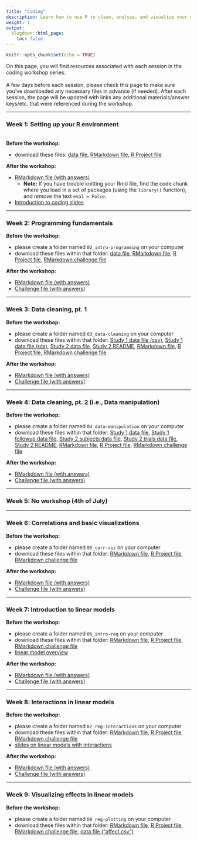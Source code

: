 ```yaml
---
title: "Coding"
description: Learn how to use R to clean, analyze, and visualize your data.
weight: 1
output:
  blogdown::html_page:
    toc: false
---
```


```r
knitr::opts_chunk$set(echo = TRUE)
```

On this page, you will find resources associated with each session in the coding workshop series.
<br><br>
A few days before each session, please check this page to make sure you've downloaded any necessary files in advance (if needed). After each session, the page will be updated with links any additional materials/answer keys/etc. that were referenced during the workshop.

<hr>

### Week 1: Setting up your R environment
<br>
**Before the workshop:**
<ul>
<li>download these files: <a href="/workshop_files/2022/coding-01/shakes.csv" download>data file</a>, <a href="/workshop_files/2022/coding-01/01_lesson.Rmd" download>RMarkdown file</a>, <a href="/workshop_files/2022/coding-01/01_setup.Rproj" download>R Project file</a>
</ul>

**After the workshop:**
<ul>
<li><a href="/workshop_files/2022/coding-01/01_lessonKey.Rmd" download>RMarkdown file (with answers)</a>
<ul><li>**Note:** If you have trouble knitting your Rmd file, find the code chunk where you load in a set of packages (using the `library()` function), and *remove* the text `eval = False`.</ul>
<li><a href="/workshop_files/2022/coding-01/coding-intro.pdf" download>Introduction to coding slides</a>
</ul>

<hr>

### Week 2: Programming fundamentals

**Before the workshop:**
<ul>
<li>please create a folder named `02_intro-programming` on your computer
<li>download these files within that folder: <a href="/workshop_files/2022/coding-02/shakes.csv" download>data file</a>, <a href="/workshop_files/2022/coding-02/lesson.Rmd" download>RMarkdown file</a>, <a href="/workshop_files/2022/coding-02/02_intro-programming.Rproj" download>R Project file</a>, <a href="/workshop_files/2022/coding-02/challenge.Rmd" download>RMarkdown challenge file</a>
</ul>

**After the workshop:**
<ul>
<li><a href="/workshop_files/2022/coding-02/lesson_key.Rmd" download>RMarkdown file (with answers)</a>
<li><a href="/workshop_files/2022/coding-02/challenge_key.Rmd" download>Challenge file (with answers)</a>
</ul>

<hr>

### Week 3: Data cleaning, pt. 1

**Before the workshop:**
<ul>
<li>please create a folder named `03_data-cleaning` on your computer
<li>download these files within that folder: <a href="/workshop_files/2022/coding-03/Study1.csv" download>Study 1 data file (csv)</a>, <a href="/workshop_files/2022/coding-03/Study1.rda" download>Study 1 data file (rda)</a>, <a href="/workshop_files/2022/coding-03/Study2_Subjects.csv" download>Study 2 data file</a>, <a href="/workshop_files/2022/coding-03/README_Study2.txt" download>Study 2 README</a>, <a href="/workshop_files/2022/coding-03/lesson.Rmd" download>RMarkdown file</a>, <a href="/workshop_files/2022/coding-03/03_data-cleaning.Rproj" download>R Project file</a>, <a href="/workshop_files/2022/coding-03/challenge.Rmd" download>RMarkdown challenge file</a>
</ul>

**After the workshop:**
<ul>
<li><a href="/workshop_files/2022/coding-03/lesson_key.Rmd" download>RMarkdown file (with answers)</a>
<li><a href="/workshop_files/2022/coding-03/challenge_key.Rmd" download>Challenge file (with answers)</a>
</ul>

<hr>

### Week 4: Data cleaning, pt. 2 (i.e., Data manipulation)

**Before the workshop:**
<ul>
<li>please create a folder named `04_data-manipulation` on your computer
<li>download these files within that folder: <a href="/workshop_files/2022/coding-04/Study1.csv" download>Study 1 data file</a>, <a href="/workshop_files/2022/coding-04/Study1_Followup.csv" download>Study 1 followup data file</a>, <a href="/workshop_files/2022/coding-04/Study2_Subjects.csv" download>Study 2 subjects data file</a>, <a href="/workshop_files/2022/coding-04/Study2_Trials.csv" download>Study 2 trials data file</a>, <a href="/workshop_files/2022/coding-04/README_Study2.txt" download>Study 2 README</a>, <a href="/workshop_files/2022/coding-04/lesson.Rmd" download>RMarkdown file</a>, <a href="/workshop_files/2022/coding-04/04_data-manipulation.Rproj" download>R Project file</a>, <a href="/workshop_files/2022/coding-04/challenge.Rmd" download>RMarkdown challenge file</a>
</ul>

**After the workshop:**
<ul>
<li><a href="/workshop_files/2022/coding-04/lesson_key.Rmd" download>RMarkdown file (with answers)</a>
<li><a href="/workshop_files/2022/coding-04/challenge_key.Rmd" download>Challenge file (with answers)</a>
</ul>

<hr>

### Week 5: No workshop (4th of July)

<hr>

### Week 6: Correlations and basic visualizations

**Before the workshop:**
<ul>
<li>please create a folder named `05_corr-viz` on your computer
<li>download these files within that folder: <a href="/workshop_files/2022/coding-05/lesson.Rmd" download>RMarkdown file</a>, <a href="/workshop_files/2022/coding-05/05_corr-viz.Rproj" download>R Project file</a>, <a href="/workshop_files/2022/coding-05/challenge.Rmd" download>RMarkdown challenge file</a>
</ul>

**After the workshop:**
<ul>
<li><a href="/workshop_files/2022/coding-05/lesson_key.Rmd" download>RMarkdown file (with answers)</a>
<li><a href="/workshop_files/2022/coding-05/challenge_key.Rmd" download>Challenge file (with answers)</a>
</ul>

<hr>

### Week 7: Introduction to linear models

**Before the workshop:**
<ul>
<li>please create a folder named `06_intro-reg` on your computer
<li>download these files within that folder: <a href="/workshop_files/2022/coding-06/lm-lesson.Rmd" download>RMarkdown file</a>, <a href="/workshop_files/2022/coding-06/06_intro-reg.Rproj" download>R Project file</a>, <a href="/workshop_files/2022/coding-06/lm-challenge.Rmd" download>RMarkdown challenge file</a>
<li><a href="/workshop_files/2022/coding-06/lm-intro.pdf" download>linear model overview</a>
</ul>

**After the workshop:**
<ul>
<li><a href="/workshop_files/2022/coding-06/lm-lesson_key.Rmd" download>RMarkdown file (with answers)</a>
<li><a href="/workshop_files/2022/coding-06/lm-challenge_key.Rmd" download>Challenge file (with answers)</a>
</ul>

<hr>

### Week 8: Interactions in linear models 

**Before the workshop:**
<ul>
<li>please create a folder named `07_reg-interactions` on your computer
<li>download these files within that folder: <a href="/workshop_files/2022/coding-07/lesson.Rmd" download>RMarkdown file</a>, <a href="/workshop_files/2022/coding-07/07_reg-interactions.Rproj" download>R Project file</a>, <a href="/workshop_files/2022/coding-07/challenge.Rmd" download>RMarkdown challenge file</a>
<li><a href="/workshop_files/2022/coding-07/lm-intro-interactions.pdf" download>slides on linear models with interactions</a>
</ul>

**After the workshop:**
<ul>
<li><a href="/workshop_files/2022/coding-07/lesson_key.Rmd" download>RMarkdown file (with answers)</a>
<li><a href="/workshop_files/2022/coding-07/challenge_key.Rmd" download>Challenge file (with answers)</a>
</ul>

<hr>

### Week 9: Visualizing  effects  in linear models 

**Before the workshop:**
<ul>
<li>please create a folder named `08_reg-plotting` on your computer
<li>download these files within that folder: <a href="/workshop_files/2022/coding-08/lesson.Rmd" download>RMarkdown file</a>, <a href="/workshop_files/2022/coding-08/08_reg-plotting.Rproj" download>R Project file</a>, <a href="/workshop_files/2022/coding-08/challenge.Rmd" download>RMarkdown challenge file</a>, <a href="/workshop_files/2022/coding-08/affect.csv" download>data file ("affect.csv")</a>
</ul>
